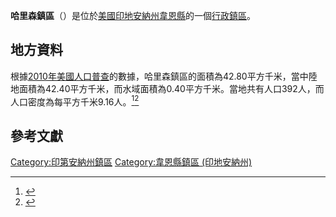 {{noteTA
|G1=USState
|G2=地名
|G3=Unit
}}
{{Infobox settlement
|official_name            = 哈里森鎮區
|native_name = Harrison Township
|settlement_type          = [[行政鎮區|行政鎮區]]
|image_skyline            = 
|imagesize                = 
|image_map                = Map highlighting Harrison Township, Wayne County, Indiana.svg
|mapsize                  = 250px
|pushpin_map  =USA Indiana
|pushpin_label = 哈里森鎮區
|pushpin_label_position   = top
|pushpin_map_caption      = 哈里森鎮區在印地安納州的位置
|subdivision_type         = [[世界政區索引|國家]]
|subdivision_type1        = [[美国州份|州份]]
|subdivision_type2        = [[印地安納州行政区划|縣]]
|subdivision_name         = [[美国|美国]]
|subdivision_name1        = [[印地安納州|印地安納州]]
|subdivision_name2        = [[韋恩縣_(印地安納州)|韋恩縣]]
|elevation_ft             = 981
|elevation_m              = 299
|timezone                 = [[北美东部時區|北美东部時區]]
|area_total_km2           = 42.80
|area_land_km2            = 42.40
|area_water_km2           = 0.40
|area_total_sq_mi         = 
|area_land_sq_mi          = 
|area_water_sq_mi         = 
|population_as_of         = [[2010年美國人口普查|2010]]
|population_footnotes     = 
|population_total         = 392
|population_density_km2   = auto
|population_density_sq_mi = auto
|utc_offset               = -5
|coordinates              = {{coord|39|51|11|N|85|06|08|W|type:city_region:US-AL_source:GNS-enwiki|display=inline,title}}
| coor_pinpoint           = 
| coordinates_footnotes   = 
|timezone_DST             = EDT
|utc_offset_DST           = -4
|postal_code_type         = [[美國郵區編號|郵區編號]]
|postal_code              = 
|area_code                = {{link-en|电话区号765|Area code 765|765}}
|blank_name = [[地名信息系统|GNIS ID]]
|blank_info = 453399
}}
'''哈里森鎮區'''（{{lang-en|Harrison Township}}）是位於[[美國|美國]][[印地安納州|印地安納州]][[韋恩縣_(印地安納州)|韋恩縣]]的一個[[行政鎮區|行政鎮區]]。

== 地方資料 ==
根據[[2010年美國人口普查|2010年美國人口普查]]的數據，哈里森鎮區的面積為42.80平方千米，當中陸地面積為42.40平方千米，而水域面積為0.40平方千米。當地共有人口392人，而人口密度為每平方千米9.16人。<ref name="GR8">{{cite web|url=http://factfinder2.census.gov|publisher=[[美国人口调查局|美国人口调查局]]|accessdate=2011-05-14|title=American FactFinder|archive-date=2013-09-11|archive-url=https://web.archive.org/web/20130911234518/http://factfinder2.census.gov/|dead-url=no}}</ref><ref>{{cite web|url=https://www.citypopulation.de/en/usa/indiana/admin/|title=USA: Indiana (Counties and Townships) - City Population|access-date=2020-09-06|archive-date=2020-04-22|archive-url=https://web.archive.org/web/20200422090607/https://www.citypopulation.de/en/usa/indiana/admin/|dead-url=no}}</ref>

== 參考文獻 ==
{{reflist}}

{{韋恩縣 (印地安納州)}}

{{DEFAULTSORT:Harrison Township}}
[[Category:印第安納州鎮區|Category:印第安納州鎮區]]
[[Category:韋恩縣鎮區_(印地安納州)|Category:韋恩縣鎮區 (印地安納州)]]

{{Indiana-geo-stub}}